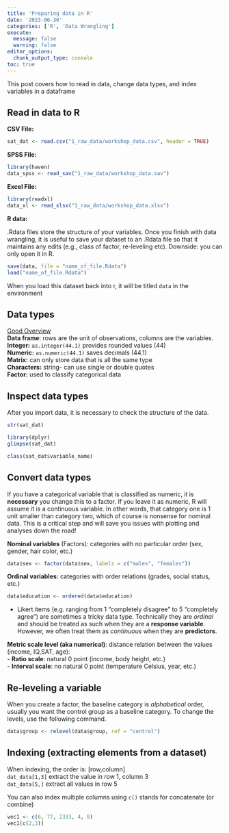 ```yaml
---
title: 'Preparing data in R'
date: '2023-06-30'
categories: ['R', 'Data Wrangling']
execute: 
  message: false
  warning: false
editor_options: 
  chunk_output_type: console
toc: true
---
```


This post covers how to read in data, change data types, and index variables in a dataframe

## Read in data to R

**CSV File:**

```r
sat_dat <- read.csv("1_raw_data/workshop_data.csv", header = TRUE)
```

**SPSS File:**

```r
library(haven) 
data_spss <- read_sav("1_raw_data/workshop_data.sav")
```

**Excel File:**

```r
library(readxl)
data_xl <- read_xlsx("1_raw_data/workshop_data.xlsx")
```

**R data:**

.Rdata files store the structure of your variables. Once you finish with data wrangling, it is useful to save your dataset to an .Rdata file so that it maintains any edits (e.g., class of factor, re-leveling etc). Downside: you can only open it in R.

```r
save(data, file = "name_of_file.Rdata")
load("name_of_file.Rdata") 
```

When you load this dataset back into r, it will be titled `data` in the environment 

## Data types

[Good Overview](https://swcarpentry.github.io/r-novice-inflammation/13-supp-data-structures)\
**Data frame**: rows are the unit of observations, columns are the variables.\
**Integer:** `as.integer(44.1)` provides rounded values (44)\
**Numeric:** `as.numeric(44.1)` saves decimals (44.1)\
**Matrix:** can only store data that is all the same type\
**Characters:** string- can use single or double quotes\
**Factor:** used to classify categorical data

## Inspect data types

After you import data, it is necessary to check the structure of the data. <br>

```r
str(sat_dat)

library(dplyr)
glimpse(sat_dat)

class(sat_dat$variable_name)
```

## Convert data types
If you have a categorical variable that is classified as numeric, it is **necessary** you change this to a factor. If you leave it as numeric, R will assume it is a continuous variable. In other words, that category one is 1 unit smaller than category two, which of course is nonsense for nominal data. This is a critical step and will save you issues with plotting and analyses down the road!

**Nominal variables** (Factors): categories with no particular order (sex, gender, hair color, etc.) <br />

```r
data$sex <- factor(data$sex, labels = c("males", "females"))
```

**Ordinal variables:** categories with order relations (grades, social status, etc.) <br />

```r
data$education <- ordered(data$education)
```

-   Likert items (e.g. ranging from 1 "completely disagree" to 5 "completely agree") are sometimes a tricky data type. Technically they are *ordinal* and should be treated as such when they are a **response variable**. However, we often treat them as *continuous* when they are **predictors**. <br />

**Metric scale level (aka numerical)**: distance relation between the values (income, IQ,SAT, age):<br /> - **Ratio scale**: natural 0 point (income, body height, etc.)<br /> - **Interval scale**: no natural 0 point (temperature Celsius, year, etc.)

## Re-leveling a variable

When you create a factor, the baseline category is *alphabetical* order, usually you want the control group as a baseline category. To change the levels, use the following command.

```r
data$group <- relevel(data$group, ref = "control")
```

## Indexing (extracting elements from a dataset)

When indexing, the order is: \[row,column\] <br /> `dat_data[1,3]` extract the value in row 1, column 3 <br /> `dat_data[5,]` extract all values in row 5 <br />

You can also index multiple columns using `c()` stands for concatenate (or combine)

```r
vec1 <- c(6, 77, 2333, 4, 8)
vec1[c(2,3)]
```
